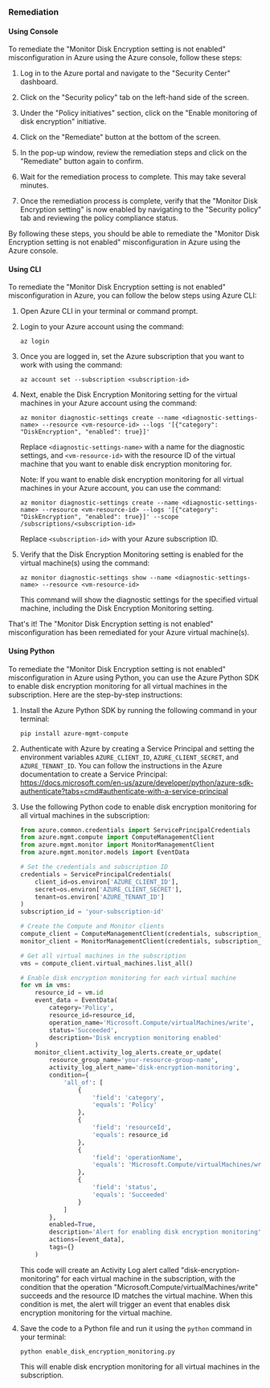 ### Remediation

#### Using Console

To remediate the "Monitor Disk Encryption setting is not enabled" misconfiguration in Azure using the Azure console, follow these steps:

1. Log in to the Azure portal and navigate to the "Security Center" dashboard.

2. Click on the "Security policy" tab on the left-hand side of the screen.

3. Under the "Policy initiatives" section, click on the "Enable monitoring of disk encryption" initiative.

4. Click on the "Remediate" button at the bottom of the screen.

5. In the pop-up window, review the remediation steps and click on the "Remediate" button again to confirm.

6. Wait for the remediation process to complete. This may take several minutes.

7. Once the remediation process is complete, verify that the "Monitor Disk Encryption setting" is now enabled by navigating to the "Security policy" tab and reviewing the policy compliance status.

By following these steps, you should be able to remediate the "Monitor Disk Encryption setting is not enabled" misconfiguration in Azure using the Azure console.

#### Using CLI

To remediate the "Monitor Disk Encryption setting is not enabled" misconfiguration in Azure, you can follow the below steps using Azure CLI:

1. Open Azure CLI in your terminal or command prompt.

2. Login to your Azure account using the command:

   ```
   az login
   ```

3. Once you are logged in, set the Azure subscription that you want to work with using the command:

   ```
   az account set --subscription <subscription-id>
   ```

4. Next, enable the Disk Encryption Monitoring setting for the virtual machines in your Azure account using the command:

   ```
   az monitor diagnostic-settings create --name <diagnostic-settings-name> --resource <vm-resource-id> --logs '[{"category": "DiskEncryption", "enabled": true}]'
   ```

   Replace `<diagnostic-settings-name>` with a name for the diagnostic settings, and `<vm-resource-id>` with the resource ID of the virtual machine that you want to enable disk encryption monitoring for.

   Note: If you want to enable disk encryption monitoring for all virtual machines in your Azure account, you can use the command:

   ```
   az monitor diagnostic-settings create --name <diagnostic-settings-name> --resource <vm-resource-id> --logs '[{"category": "DiskEncryption", "enabled": true}]' --scope /subscriptions/<subscription-id>
   ```

   Replace `<subscription-id>` with your Azure subscription ID.

5. Verify that the Disk Encryption Monitoring setting is enabled for the virtual machine(s) using the command:

   ```
   az monitor diagnostic-settings show --name <diagnostic-settings-name> --resource <vm-resource-id>
   ```

   This command will show the diagnostic settings for the specified virtual machine, including the Disk Encryption Monitoring setting.

That's it! The "Monitor Disk Encryption setting is not enabled" misconfiguration has been remediated for your Azure virtual machine(s).

#### Using Python

To remediate the "Monitor Disk Encryption setting is not enabled" misconfiguration in Azure using Python, you can use the Azure Python SDK to enable disk encryption monitoring for all virtual machines in the subscription. Here are the step-by-step instructions:

1. Install the Azure Python SDK by running the following command in your terminal:

   ```
   pip install azure-mgmt-compute
   ```

2. Authenticate with Azure by creating a Service Principal and setting the environment variables `AZURE_CLIENT_ID`, `AZURE_CLIENT_SECRET`, and `AZURE_TENANT_ID`. You can follow the instructions in the Azure documentation to create a Service Principal: https://docs.microsoft.com/en-us/azure/developer/python/azure-sdk-authenticate?tabs=cmd#authenticate-with-a-service-principal

3. Use the following Python code to enable disk encryption monitoring for all virtual machines in the subscription:

   ```python
   from azure.common.credentials import ServicePrincipalCredentials
   from azure.mgmt.compute import ComputeManagementClient
   from azure.mgmt.monitor import MonitorManagementClient
   from azure.mgmt.monitor.models import EventData

   # Set the credentials and subscription ID
   credentials = ServicePrincipalCredentials(
       client_id=os.environ['AZURE_CLIENT_ID'],
       secret=os.environ['AZURE_CLIENT_SECRET'],
       tenant=os.environ['AZURE_TENANT_ID']
   )
   subscription_id = 'your-subscription-id'

   # Create the Compute and Monitor clients
   compute_client = ComputeManagementClient(credentials, subscription_id)
   monitor_client = MonitorManagementClient(credentials, subscription_id)

   # Get all virtual machines in the subscription
   vms = compute_client.virtual_machines.list_all()

   # Enable disk encryption monitoring for each virtual machine
   for vm in vms:
       resource_id = vm.id
       event_data = EventData(
           category='Policy',
           resource_id=resource_id,
           operation_name='Microsoft.Compute/virtualMachines/write',
           status='Succeeded',
           description='Disk encryption monitoring enabled'
       )
       monitor_client.activity_log_alerts.create_or_update(
           resource_group_name='your-resource-group-name',
           activity_log_alert_name='disk-encryption-monitoring',
           condition={
               'all_of': [
                   {
                       'field': 'category',
                       'equals': 'Policy'
                   },
                   {
                       'field': 'resourceId',
                       'equals': resource_id
                   },
                   {
                       'field': 'operationName',
                       'equals': 'Microsoft.Compute/virtualMachines/write'
                   },
                   {
                       'field': 'status',
                       'equals': 'Succeeded'
                   }
               ]
           },
           enabled=True,
           description='Alert for enabling disk encryption monitoring',
           actions=[event_data],
           tags={}
       )
   ```

   This code will create an Activity Log alert called "disk-encryption-monitoring" for each virtual machine in the subscription, with the condition that the operation "Microsoft.Compute/virtualMachines/write" succeeds and the resource ID matches the virtual machine. When this condition is met, the alert will trigger an event that enables disk encryption monitoring for the virtual machine.

4. Save the code to a Python file and run it using the `python` command in your terminal:

   ```
   python enable_disk_encryption_monitoring.py
   ```

   This will enable disk encryption monitoring for all virtual machines in the subscription.

